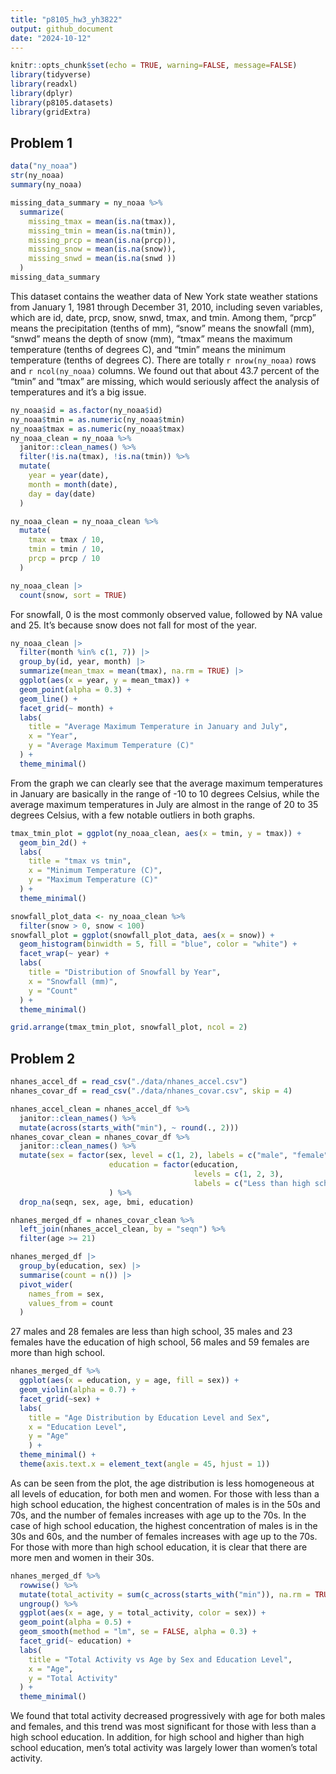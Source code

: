 ```yaml
---
title: "p8105_hw3_yh3822"
output: github_document
date: "2024-10-12"
---
```


```r
knitr::opts_chunk$set(echo = TRUE, warning=FALSE, message=FALSE)
library(tidyverse)
library(readxl)
library(dplyr)
library(p8105.datasets)
library(gridExtra)
```


## Problem 1

```r
data("ny_noaa")
str(ny_noaa)
summary(ny_noaa)
```


```r
missing_data_summary = ny_noaa %>%
  summarize(
    missing_tmax = mean(is.na(tmax)),
    missing_tmin = mean(is.na(tmin)),
    missing_prcp = mean(is.na(prcp)),
    missing_snow = mean(is.na(snow)),
    missing_snwd = mean(is.na(snwd ))
  )
missing_data_summary
```

This dataset contains the weather data of New York state weather stations from January 1, 1981 through December 31, 2010, including seven variables, which are id, date, prcp, snow, snwd, tmax, and tmin. Among them, "prcp" means the precipitation (tenths of mm), "snow" means the snowfall (mm), "snwd" means the depth of snow (mm), "tmax" means the maximum temperature (tenths of degrees C), and "tmin" means the minimum temperature (tenths of degrees C). There are totally `r nrow(ny_noaa)` rows and `r ncol(ny_noaa)` columns. We found out that about 43.7 percent of the "tmin" and "tmax" are missing, which would seriously affect the analysis of temperatures and it's a big issue.




```r
ny_noaa$id = as.factor(ny_noaa$id)
ny_noaa$tmin = as.numeric(ny_noaa$tmin)
ny_noaa$tmax = as.numeric(ny_noaa$tmax)
ny_noaa_clean = ny_noaa %>%
  janitor::clean_names() %>%
  filter(!is.na(tmax), !is.na(tmin)) %>%
  mutate(
    year = year(date),
    month = month(date),
    day = day(date)
  )
```


```r
ny_noaa_clean = ny_noaa_clean %>%
  mutate(
    tmax = tmax / 10,    
    tmin = tmin / 10, 
    prcp = prcp / 10
  )
```



```r
ny_noaa_clean |>
  count(snow, sort = TRUE)
```

For snowfall, 0 is the most commonly observed value, followed by NA value and 25. It's because snow does not fall for most of the year.



```r
ny_noaa_clean |>
  filter(month %in% c(1, 7)) |>
  group_by(id, year, month) |>
  summarize(mean_tmax = mean(tmax), na.rm = TRUE) |>
  ggplot(aes(x = year, y = mean_tmax)) +
  geom_point(alpha = 0.3) + 
  geom_line() +
  facet_grid(~ month) +
  labs(
    title = "Average Maximum Temperature in January and July",
    x = "Year",
    y = "Average Maximum Temperature (C)"
  ) +
  theme_minimal()
```

From the graph we can clearly see that the average maximum temperatures in January are basically in the range of -10 to 10 degrees Celsius, while the average maximum temperatures in July are almost in the range of 20 to 35 degrees Celsius, with a few notable outliers in both graphs.


```r
tmax_tmin_plot = ggplot(ny_noaa_clean, aes(x = tmin, y = tmax)) +
  geom_bin_2d() + 
  labs(
    title = "tmax vs tmin",
    x = "Minimum Temperature (C)",
    y = "Maximum Temperature (C)"
  ) +
  theme_minimal()
```



```r
snowfall_plot_data <- ny_noaa_clean %>%
  filter(snow > 0, snow < 100)
snowfall_plot = ggplot(snowfall_plot_data, aes(x = snow)) +
  geom_histogram(binwidth = 5, fill = "blue", color = "white") +
  facet_wrap(~ year) +
  labs(
    title = "Distribution of Snowfall by Year",
    x = "Snowfall (mm)",
    y = "Count"
  ) +
  theme_minimal()
```


```r
grid.arrange(tmax_tmin_plot, snowfall_plot, ncol = 2)
```


## Problem 2


```r
nhanes_accel_df = read_csv("./data/nhanes_accel.csv") 
nhanes_covar_df = read_csv("./data/nhanes_covar.csv", skip = 4)
```



```r
nhanes_accel_clean = nhanes_accel_df %>%
  janitor::clean_names() %>%
  mutate(across(starts_with("min"), ~ round(., 2)))
nhanes_covar_clean = nhanes_covar_df %>%
  janitor::clean_names() %>%
  mutate(sex = factor(sex, level = c(1, 2), labels = c("male", "female")),
                      education = factor(education, 
                                         levels = c(1, 2, 3), 
                                         labels = c("Less than high school", "High school equivalent", "More than high school"))
                      ) %>%
  drop_na(seqn, sex, age, bmi, education)
```




```r
nhanes_merged_df = nhanes_covar_clean %>%
  left_join(nhanes_accel_clean, by = "seqn") %>%
  filter(age >= 21)
```




```r
nhanes_merged_df |>
  group_by(education, sex) |>
  summarise(count = n()) |>
  pivot_wider(
    names_from = sex,
    values_from = count
  )
```

27 males and 28 females are less than high school, 35 males and 23 females have the education of high school, 56 males and 59 females are more than high school.



```r
nhanes_merged_df %>%
  ggplot(aes(x = education, y = age, fill = sex)) +
  geom_violin(alpha = 0.7) +
  facet_grid(~sex) +  
  labs(
    title = "Age Distribution by Education Level and Sex",
    x = "Education Level",
    y = "Age"
    ) +
  theme_minimal() +
  theme(axis.text.x = element_text(angle = 45, hjust = 1))
```

As can be seen from the plot, the age distribution is less homogeneous at all levels of education, for both men and women. For those with less than a high school education, the highest concentration of males is in the 50s and 70s, and the number of females increases with age up to the 70s. In the case of high school education, the highest concentration of males is in the 30s and 60s, and the number of females increases with age up to the 70s. For those with more than high school education, it is clear that there are more men and women in their 30s.



```r
nhanes_merged_df %>%
  rowwise() %>%
  mutate(total_activity = sum(c_across(starts_with("min")), na.rm = TRUE)) %>%
  ungroup() %>%
  ggplot(aes(x = age, y = total_activity, color = sex)) +
  geom_point(alpha = 0.5) +  
  geom_smooth(method = "lm", se = FALSE, alpha = 0.3) +  
  facet_grid(~ education) +  
  labs(
    title = "Total Activity vs Age by Sex and Education Level",
    x = "Age",
    y = "Total Activity"
  ) +
  theme_minimal()
```

We found that total activity decreased progressively with age for both males and females, and this trend was most significant for those with less than a high school education. In addition, for high school and higher than high school education, men's total activity was largely lower than women's total activity.

